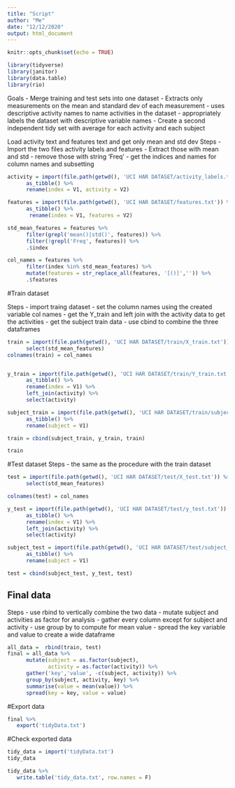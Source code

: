 ```yaml
---
title: "Script"
author: "Me"
date: "12/12/2020"
output: html_document
---
```


```r
knitr::opts_chunk$set(echo = TRUE)
```

```r
library(tidyverse)
library(janitor)
library(data.table)
library(rio)
```

Goals
- Merge training and test sets into one dataset
- Extracts only measurements on the mean and standard dev of each measurement
- uses descriptive activity names to name activities in the dataset
- appropriately labels the dataset with descriptive variable names
- Create a second independent tidy set with average for each activity and each subject


Load activity text and features text and get only mean and std dev
Steps
- Import the two files activity labels and features
- Extract those with mean and std
- remove those with string 'Freq'
- get the indices and names for column names and subsetting
```r
activity = import(file.path(getwd(), 'UCI HAR DATASET/activity_labels.txt')) %>%
      as_tibble() %>%
      rename(index = V1, activity = V2)

features = import(file.path(getwd(), 'UCI HAR DATASET/features.txt')) %>%
      as_tibble() %>%
       rename(index = V1, features = V2)

std_mean_features = features %>%
      filter(grepl('mean()|std()', features)) %>%
      filter(!grepl('Freq', features)) %>%
      .$index

col_names = features %>%
      filter(index %in% std_mean_features) %>%
      mutate(features = str_replace_all(features, '[()]','')) %>%
      .$features
```

#Train dataset

Steps
- import traing dataset
- set the column names using the created variable col names
- get the Y_train and left join with the activity data to get the activities
- get the subject train data
- use cbind to combine the three dataframes
```r
train = import(file.path(getwd(), 'UCI HAR DATASET/train/X_train.txt')) %>%
      select(std_mean_features)
colnames(train) = col_names


y_train = import(file.path(getwd(), 'UCI HAR DATASET/train/Y_train.txt')) %>%
      as_tibble() %>%
      rename(index = V1) %>%
      left_join(activity) %>%
      select(activity)

subject_train = import(file.path(getwd(), 'UCI HAR DATASET/train/subject_train.txt')) %>%
      as_tibble() %>%
      rename(subject = V1)

train = cbind(subject_train, y_train, train)

train
```
#Test dataset
Steps
- the same as the procedure with the train dataset

```r

test = import(file.path(getwd(), 'UCI HAR DATASET/test/X_test.txt')) %>%
      select(std_mean_features)

colnames(test) = col_names

y_test = import(file.path(getwd(), 'UCI HAR DATASET/test/y_test.txt')) %>%
      as_tibble() %>%
      rename(index = V1) %>%
      left_join(activity) %>%
      select(activity)

subject_test = import(file.path(getwd(), 'UCI HAR DATASET/test/subject_test.txt')) %>%
      as_tibble() %>%
      rename(subject = V1)

test = cbind(subject_test, y_test, test)
```
## Final data
Steps
- use rbind to vertically combine the two data
- mutate subject and activities as factor for analysis
- gather every column except for subject and activity
- use group by to compute for mean value
- spread the key variable and value to create a wide dataframe

```r
all_data =  rbind(train, test)
final = all_data %>%
      mutate(subject = as.factor(subject),
             activity = as.factor(activity)) %>%
      gather('key','value', -c(subject, activity)) %>%
      group_by(subject, activity, key) %>%
      summarise(value = mean(value)) %>%
      spread(key = key, value = value)

```
#Export data
```r
final %>%
   export('tidyData.txt')
```


#Check exported data
```r
tidy_data = import('tidyData.txt')
tidy_data
```
```r
tidy_data %>%
   write.table('tidy_data.txt', row.names = F)
```
























